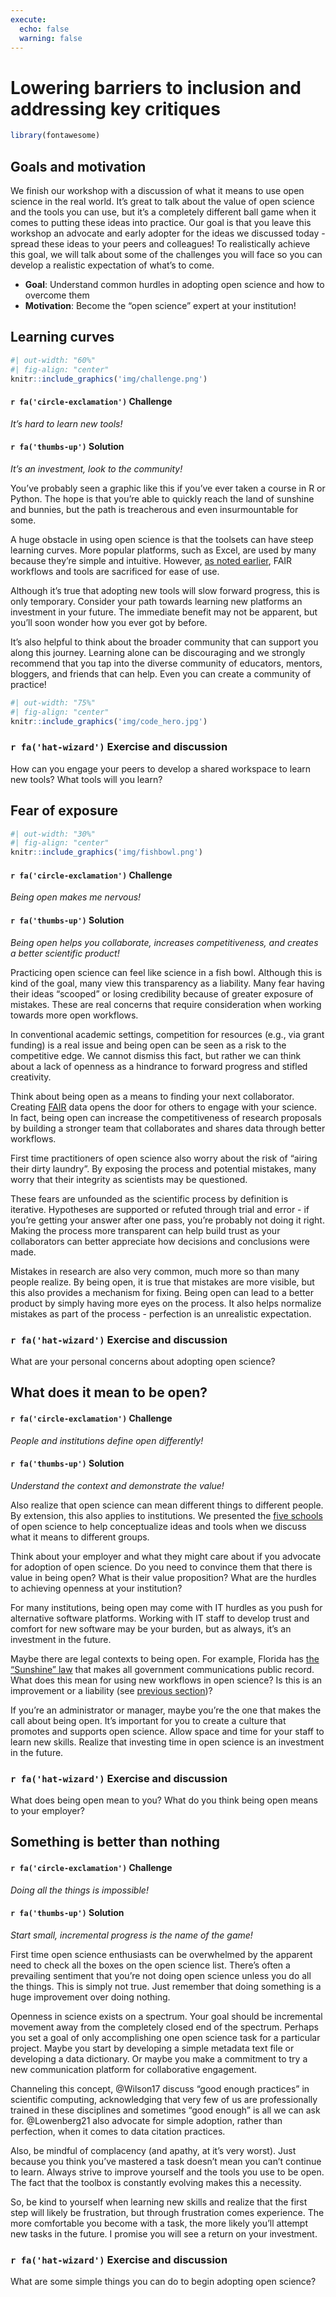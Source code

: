 ```yaml
---
execute: 
  echo: false
  warning: false
---
```


# Lowering barriers to inclusion and addressing key critiques {#implement}

```r
library(fontawesome)
```

## Goals and motivation

We finish our workshop with a discussion of what it means to use open science in the real world. It's great to talk about the value of open science and the tools you can use, but it's a completely different ball game when it comes to putting these ideas into practice.  Our goal is that you leave this workshop an advocate and early adopter for the ideas we discussed today - spread these ideas to your peers and colleagues!  To realistically achieve this goal, we will talk about some of the challenges you will face so you can develop a realistic expectation of what's to come.

* __Goal__: Understand common hurdles in adopting open science and how to overcome them  
* __Motivation__: Become the "open science" expert at your institution!

## Learning curves

```r
#| out-width: "60%"
#| fig-align: "center"
knitr::include_graphics('img/challenge.png')
```

<h4>`r fa('circle-exclamation')` Challenge</h4> 

*It's hard to learn new tools!*

<h4>`r fa('thumbs-up')` Solution</h4> 

*It's an investment, look to the community!*

You've probably seen a graphic like this if you've ever taken a course in R or Python.  The hope is that you're able to quickly reach the land of sunshine and bunnies, but the path is treacherous and even insurmountable for some.  

A huge obstacle in using open science is that the toolsets can have steep learning curves.  More popular platforms, such as Excel, are used by many because they're simple and intuitive.  However, [as noted earlier](#tidy), FAIR workflows and tools are sacrificed for ease of use.  

Although it's true that adopting new tools will slow forward progress, this is only temporary.  Consider your path towards learning new platforms an investment in your future.  The immediate benefit may not be apparent, but you'll soon wonder how you ever got by before.  

It's also helpful to think about the broader community that can support you along this journey. Learning alone can be discouraging and we strongly recommend that you tap into the diverse community of educators, mentors, bloggers, and friends that can help.  Even you can create a community of practice!

```r
#| out-width: "75%"
#| fig-align: "center"
knitr::include_graphics('img/code_hero.jpg')
```

<h3>`r fa('hat-wizard')` Exercise and discussion</h3>

How can you engage your peers to develop a shared workspace to learn new tools? What tools will you learn?

## Fear of exposure

```r
#| out-width: "30%"
#| fig-align: "center"
knitr::include_graphics('img/fishbowl.png')
```

<h4>`r fa('circle-exclamation')` Challenge</h4> 

*Being open makes me nervous!*

<h4>`r fa('thumbs-up')` Solution</h4> 

*Being open helps you collaborate, increases competitiveness, and creates a better scientific product!*

Practicing open science can feel like science in a fish bowl. Although this is kind of the goal, many view this transparency as a liability. Many fear having their ideas "scooped" or losing credibility because of greater exposure of mistakes.  These are real concerns that require consideration when working towards more open workflows.  

In conventional academic settings, competition for resources (e.g., via grant funding) is a real issue and being open can be seen as a risk to the competitive edge.  We cannot dismiss this fact, but rather we can think about a lack of openness as a hindrance to forward progress and stifled creativity.  

Think about being open as a means to finding your next collaborator.  Creating [FAIR](#fair) data opens the door for others to engage with your science.  In fact, being open can increase the competitiveness of research proposals by building a stronger team that collaborates and shares data through better workflows. 

First time practitioners of open science also worry about the risk of "airing their dirty laundry".  By exposing the process and potential mistakes, many worry that their integrity as scientists may be questioned.  

These fears are unfounded as the scientific process by definition is iterative.  Hypotheses are supported or refuted through trial and error - if you're getting your answer after one pass, you're probably not doing it right. Making the process more transparent can help build trust as your collaborators can better appreciate how decisions and conclusions were made.  

Mistakes in research are also very common, much more so than many people realize.  By being open, it is true that mistakes are more visible, but this also provides a mechanism for fixing. Being open can lead to a better product by simply having more eyes on the process.  It also helps normalize mistakes as part of the process - perfection is an unrealistic expectation. 

<h3>`r fa('hat-wizard')` Exercise and discussion</h3>

What are your personal concerns about adopting open science? 

## What does it mean to be open?

<h4>`r fa('circle-exclamation')` Challenge</h4> 

*People and institutions define open differently!*

<h4>`r fa('thumbs-up')` Solution</h4> 

*Understand the context and demonstrate the value!*

Also realize that open science can mean different things to different people.  By extension, this also applies to institutions. We presented the [five schools](#schools) of open science to help conceptualize ideas and tools when we discuss what it means to different groups. 

Think about your employer and what they might care about if you advocate for adoption of open science.  Do you need to convince them that there is value in being open?  What is their value proposition? What are the hurdles to achieving openness at your institution? 

For many institutions, being open may come with IT hurdles as you push for alternative software platforms. Working with IT staff to develop trust and comfort for new software may be your burden, but as always, it's an investment in the future.  

Maybe there are legal contexts to being open.  For example, Florida has [the "Sunshine" law](https://myfloridalegal.com/pages.nsf/Main/DC0B20B7DC22B7418525791B006A54E4){target="_blank"} that makes all government communications public record.  What does this mean for using new workflows in open science?  Is this is an improvement or a liability (see [previous section](#fear-of-exposure))? 

If you're an administrator or manager, maybe you're the one that makes the call about being open. It's important for you to create a culture that promotes and supports open science.  Allow space and time for your staff to learn new skills.  Realize that investing time in open science is an investment in the future.  

<h3>`r fa('hat-wizard')` Exercise and discussion</h3>

What does being open mean to you? What do you think being open means to your employer?

## Something is better than nothing

<h4>`r fa('circle-exclamation')` Challenge</h4> 

*Doing all the things is impossible!*

<h4>`r fa('thumbs-up')` Solution</h4> 

*Start small, incremental progress is the name of the game!*

First time open science enthusiasts can be overwhelmed by the apparent need to check all the boxes on the open science list.  There's often a prevailing sentiment that you're not doing open science unless you do all the things.  This is simply not true. Just remember that doing something is a huge improvement over doing nothing.

Openness in science exists on a spectrum.  Your goal should be incremental movement away from the completely closed end of the spectrum. Perhaps you set a goal of only accomplishing one open science task for a particular project. Maybe you start by developing a simple metadata text file or developing a data dictionary. Or maybe you make a commitment to try a new communication platform for collaborative engagement.

Channeling this concept, @Wilson17 discuss “good enough practices” in scientific computing, acknowledging that very few of us are professionally trained in these disciplines and sometimes “good enough” is all we can ask for. @Lowenberg21 also advocate for simple adoption, rather than perfection, when it comes to data citation practices. 

Also, be mindful of complacency (and apathy, at it's very worst). Just because you think you've mastered a task doesn't mean you can't continue to learn.  Always strive to improve yourself and the tools you use to be open.  The fact that the toolbox is constantly evolving makes this a necessity. 

So, be kind to yourself when learning new skills and realize that the first step will likely be frustration, but through frustration comes experience. The more comfortable you become with a task, the more likely you’ll attempt new tasks in the future.  I promise you will see a return on your investment. 

<h3>`r fa('hat-wizard')` Exercise and discussion</h3>

What are some simple things you can do to begin adopting open science?  
